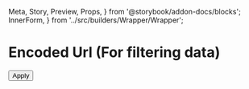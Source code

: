   Meta,
  Story,
  Preview,
  Props,
} from '@storybook/addon-docs/blocks';
  InnerForm,
} from '../src/builders/Wrapper/Wrapper';

<Meta title="Forms|Adapters" component={EncodedUrl} />

# Encoded Url (For filtering data)

<Preview>
  <Story name="Types">
    <LocationProvider search="?paymentOption=Visa&approved=exists(true)&currency.commons=CAD%2CUSD&total%3C=100&total%3E=1500&email=mibberson%2Bdemo%403merge.ca&!hasLength.0">
      <LocationDebugger>
        <FilterChip />
        <EncodedUrl debug>
          <Field
            name="paymentOption"
            type="autocomplete"
            options={['Visa', 'Mastercard', 'PayPal']}
          />
          <Field
            name="paymentOption"
            type="checkset"
            options={['Visa', 'Mastercard', 'PayPal']}
          />
          <Field name="total" type="range" />
          <Field name="createdOn" type="dateRange" />
          <Field
            name="currency~commons"
            type="multiselect"
            options={asOptions(['CAD', 'USD'])}
          />
          <Field
            name="draft"
            strict
            type="checkbox"
            checkedValue="!=isVisble"
          />
          <Field
            name="email"
            type="chips"
            options={['mibberson+demo@3merge.ca']}
          />
          <Has name="items" />
          <Exists name="approved" />
          <button type="submit">Apply</button>
        </EncodedUrl>
      </LocationDebugger>
    </LocationProvider>
  </Story>
</Preview>
